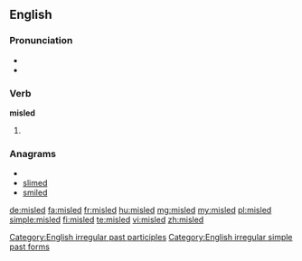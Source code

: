 ==English==

===Pronunciation===
* {{SAMPA|/%mIs"lEd/}}
* {{IPA|/ˌmɪsˈlɛd/}}

===Verb===
'''misled'''

# {{past of|mislead}}

===Anagrams===
* {{alphagram|deilms}}
* [[slimed#English|slimed]]
* [[smiled#English|smiled]]

[[Category:English irregular past participles]]
[[Category:English irregular simple past forms]]

[[de:misled]]
[[fa:misled]]
[[fr:misled]]
[[hu:misled]]
[[mg:misled]]
[[my:misled]]
[[pl:misled]]
[[simple:misled]]
[[fi:misled]]
[[te:misled]]
[[vi:misled]]
[[zh:misled]]